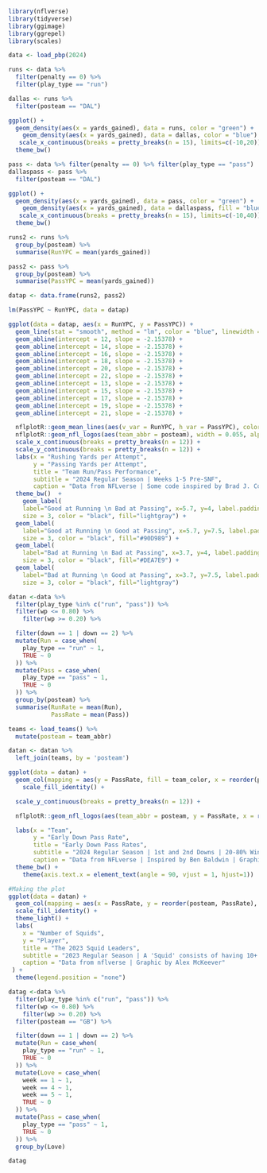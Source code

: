 ```r
library(nflverse)
library(tidyverse)
library(ggimage)
library(ggrepel)
library(scales)
```

```r
data <- load_pbp(2024)
```

```r
runs <- data %>%
  filter(penalty == 0) %>%
  filter(play_type == "run")
```

```r
dallas <- runs %>%
  filter(posteam == "DAL") 
```

```r
ggplot() +
  geom_density(aes(x = yards_gained), data = runs, color = "green") +
    geom_density(aes(x = yards_gained), data = dallas, color = "blue") + 
   scale_x_continuous(breaks = pretty_breaks(n = 15), limits=c(-10,20)) +
  theme_bw()
```

```r
pass <- data %>% filter(penalty == 0) %>% filter(play_type == "pass")
dallaspass <- pass %>%
  filter(posteam == "DAL") 
```

```r
ggplot() +
  geom_density(aes(x = yards_gained), data = pass, color = "green") +
    geom_density(aes(x = yards_gained), data = dallaspass, fill = "blue", alpha = 0.1) + 
   scale_x_continuous(breaks = pretty_breaks(n = 15), limits=c(-10,40)) +
  theme_bw()
```

```r
runs2 <- runs %>%
  group_by(posteam) %>%
  summarise(RunYPC = mean(yards_gained)) 
```

```r
pass2 <- pass %>%
  group_by(posteam) %>%
  summarise(PassYPC = mean(yards_gained)) 
```

```r
datap <- data.frame(runs2, pass2)
```

```r
lm(PassYPC ~ RunYPC, data = datap)
```

```r
ggplot(data = datap, aes(x = RunYPC, y = PassYPC)) +
  geom_line(stat = "smooth", method = "lm", color = "blue", linewidth = 1, alpha = 0.55) +
  geom_abline(intercept = 12, slope = -2.15378) +
  geom_abline(intercept = 14, slope = -2.15378) +
  geom_abline(intercept = 16, slope = -2.15378) +
  geom_abline(intercept = 18, slope = -2.15378) +
  geom_abline(intercept = 20, slope = -2.15378) +
  geom_abline(intercept = 22, slope = -2.15378) +
  geom_abline(intercept = 13, slope = -2.15378) +
  geom_abline(intercept = 15, slope = -2.15378) +
  geom_abline(intercept = 17, slope = -2.15378) +
  geom_abline(intercept = 19, slope = -2.15378) +
  geom_abline(intercept = 21, slope = -2.15378) +

  nflplotR::geom_mean_lines(aes(v_var = RunYPC, h_var = PassYPC), color = "black") +
  nflplotR::geom_nfl_logos(aes(team_abbr = posteam), width = 0.055, alpha = 0.75) +
  scale_x_continuous(breaks = pretty_breaks(n = 12)) +
  scale_y_continuous(breaks = pretty_breaks(n = 12)) +
  labs(x = "Rushing Yards per Attempt",
       y = "Passing Yards per Attempt",
       title = "Team Run/Pass Performance",
       subtitle = "2024 Regular Season | Weeks 1-5 Pre-SNF",
       caption = "Data from NFLverse | Some code inspired by Brad J. Congelio / Ben Baldwin | Graphic by Alex McKeever") +
  theme_bw()  +
    geom_label(
    label="Good at Running \n Bad at Passing", x=5.7, y=4, label.padding = unit(0.2, "lines"), label.size = 0.1,
    size = 3, color = "black", fill="lightgray") + 
  geom_label(
    label="Good at Running \n Good at Passing", x=5.7, y=7.5, label.padding = unit(0.2, "lines"), label.size = 0.1,
    size = 3, color = "black", fill="#90D989") + 
  geom_label(
    label="Bad at Running \n Bad at Passing", x=3.7, y=4, label.padding = unit(0.2, "lines"), label.size = 0.1,
    size = 3, color = "black", fill="#DEA7E9") + 
  geom_label(
    label="Bad at Running \n Good at Passing", x=3.7, y=7.5, label.padding = unit(0.2, "lines"), label.size = 0.1,
    size = 3, color = "black", fill="lightgray") 
```

```r
datan <-data %>%
  filter(play_type %in% c("run", "pass")) %>%
  filter(wp <= 0.80) %>%
    filter(wp >= 0.20) %>%

  filter(down == 1 | down == 2) %>%
  mutate(Run = case_when(
    play_type == "run" ~ 1,
    TRUE ~ 0
  )) %>%
  mutate(Pass = case_when(
    play_type == "pass" ~ 1,
    TRUE ~ 0
  )) %>%
  group_by(posteam) %>%
  summarise(RunRate = mean(Run),
            PassRate = mean(Pass))
```

```r
teams <- load_teams() %>%
  mutate(posteam = team_abbr)
```

```r
datan <- datan %>%
  left_join(teams, by = 'posteam')
```

```r
ggplot(data = datan) +
  geom_col(mapping = aes(y = PassRate, fill = team_color, x = reorder(posteam, PassRate, decreasing = TRUE)), position = "stack", alpha = 0.9) +
    scale_fill_identity() +

  scale_y_continuous(breaks = pretty_breaks(n = 12)) +

  nflplotR::geom_nfl_logos(aes(team_abbr = posteam, y = PassRate, x = reorder(posteam, PassRate)), width = 0.037, alpha = 0.75) +

  labs(x = "Team",
       y = "Early Down Pass Rate",
       title = "Early Down Pass Rates",
       subtitle = "2024 Regular Season | 1st and 2nd Downs | 20-80% Win Probability | Weeks 1-5 Pre-SNF",
       caption = "Data from NFLverse | Inspired by Ben Baldwin | Graphic by Alex McKeever") +
  theme_bw() +
    theme(axis.text.x = element_text(angle = 90, vjust = 1, hjust=1)) 

```

```r
#Making the plot
ggplot(data = datan) +
  geom_col(mapping = aes(x = PassRate, y = reorder(posteam, PassRate), fill = team_color)) +
  scale_fill_identity() +
  theme_light() + 
  labs(
    x = "Number of Squids",
    y = "Player",
    title = "The 2023 Squid Leaders",
    subtitle = "2023 Regular Season | A 'Squid' consists of having 10+ tackles and assists in a game",
    caption = "Data from nflverse | Graphic by Alex McKeever"
 ) +
  theme(legend.position = "none")


```

```r
datag <-data %>%
  filter(play_type %in% c("run", "pass")) %>%
  filter(wp <= 0.80) %>%
    filter(wp >= 0.20) %>%
  filter(posteam == "GB") %>%

  filter(down == 1 | down == 2) %>%
  mutate(Run = case_when(
    play_type == "run" ~ 1,
    TRUE ~ 0
  )) %>%
  mutate(Love = case_when(
    week == 1 ~ 1,
    week == 4 ~ 1,
    week == 5 ~ 1,
    TRUE ~ 0
  )) %>%
  mutate(Pass = case_when(
    play_type == "pass" ~ 1,
    TRUE ~ 0
  )) %>%
  group_by(Love)

```

```r
datag
```
